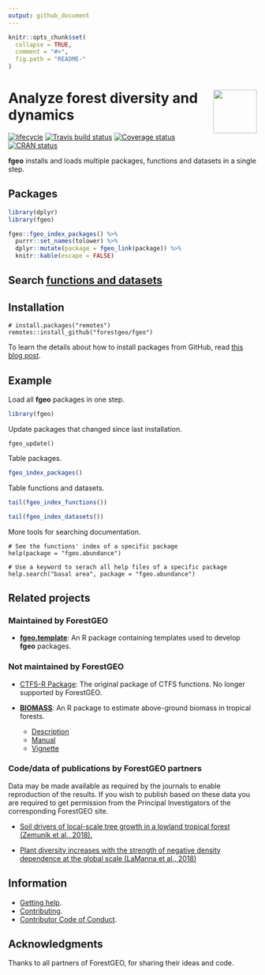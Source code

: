```yaml
---
output: github_document
---
```

<!-- README.md is generated from README.Rmd. Please edit that file -->

```r
knitr::opts_chunk$set(
  collapse = TRUE,
  comment = "#>",
  fig.path = "README-"
)
```

# <img src="https://i.imgur.com/m8FNhQR.png" align="right" height=88 /> Analyze forest diversity and dynamics

[![lifecycle](https://img.shields.io/badge/lifecycle-experimental-orange.svg)](https://www.tidyverse.org/lifecycle/#experimental)
[![Travis build status](https://travis-ci.org/forestgeo/fgeo.svg?branch=master)](https://travis-ci.org/forestgeo/fgeo)
[![Coverage status](https://coveralls.io/repos/github/forestgeo/fgeo/badge.svg)](https://coveralls.io/r/forestgeo/fgeo?branch=master)
[![CRAN status](https://www.r-pkg.org/badges/version/fgeo)](https://cran.r-project.org/package=fgeo)

__fgeo__ installs and loads multiple packages, functions and datasets in a single step.

## Packages

```r
library(dplyr)
library(fgeo)

fgeo::fgeo_index_packages() %>% 
  purrr::set_names(tolower) %>% 
  dplyr::mutate(package = fgeo_link(package)) %>% 
  knitr::kable(escape = FALSE)
```

## Search [functions and datasets](https://forestgeo.github.io/fgeo/articles/fgeo.html)

## Installation

```
# install.packages("remotes")
remotes::install_github("forestgeo/fgeo")
```

To learn the details about how to install packages from GitHub, read [this blog post](https://goo.gl/dQKEeg).

## Example

Load all __fgeo__ packages in one step.

```r
library(fgeo)
```

Update packages that changed since last installation.

```
fgeo_update()
```

Table packages.

```r
fgeo_index_packages()
```

Table functions and datasets.

```r
tail(fgeo_index_functions())

tail(fgeo_index_datasets())
```

More tools for searching documentation.

```
# See the functions' index of a specific package
help(package = "fgeo.abundance")

# Use a keyword to serach all help files of a specific package
help.search("basal area", package = "fgeo.abundance")
```

## Related projects

### Maintained by ForestGEO

* [__fgeo.template__](https://forestgeo.github.io/fgeo.template/): An R package containing templates used to develop __fgeo__ packages.

### Not maintained by ForestGEO

* [CTFS-R Package](http://ctfs.si.edu/Public/CTFSRPackage/): The original package of CTFS functions. No longer supported by ForestGEO.

* [__BIOMASS__](https://CRAN.R-project.org/package=BIOMASS): An R package to estimate above-ground biomass in tropical forests.
    * [Description](https://CRAN.R-project.org/package=BIOMASS)
    * [Manual](https://cran.r-project.org/web/packages/BIOMASS/BIOMASS.pdf)
    * [Vignette](https://cran.r-project.org/web/packages/BIOMASS/vignettes/VignetteBiomass.html)

### Code/data of publications by ForestGEO partners

Data may be made available as required by the journals to enable reproduction of the results. If you wish to publish based on these data you are required to get permission from the Principal Investigators of the corresponding ForestGEO site.

* [Soil drivers of local-scale tree growth in a lowland tropical forest (Zemunik et al., 2018).](https://github.com/SoilLabAtSTRI/Soil-drivers-of-tree-growth)

* [Plant diversity increases with the strength of negative density dependence at the global scale (LaManna et al., 2018)](https://github.com/forestgeo/LaManna_et_al_Science)

## Information

* [Getting help](SUPPORT.md).
* [Contributing](CONTRIBUTING.md).
* [Contributor Code of Conduct](CODE_OF_CONDUCT.md).

## Acknowledgments

Thanks to all partners of ForestGEO, for sharing their ideas and code.
